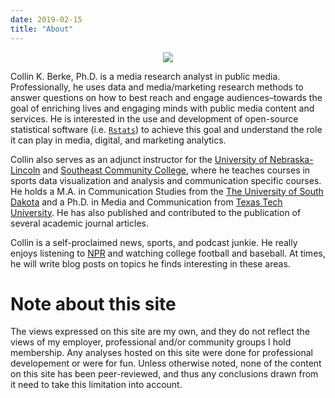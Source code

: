 ```yaml
---
date: 2019-02-15
title: "About"
---
```

<p align="center">
![](/./about_files/profile.jpeg)
</p>

Collin K. Berke, Ph.D. is a media research analyst in public media. Professionally, he uses data and media/marketing research methods to answer questions on how to best reach and engage audiences--towards the goal of enriching lives and engaging minds with public media content and services. He is interested in the use and development of open-source statistical software (i.e. [`Rstats`](https://www.r-project.org/){target="_blank"}) to achieve this goal and understand the role it can play in media, digital, and marketing analytics. 

Collin also serves as an adjunct instructor for the [University of Nebraska-Lincoln](https://www.unl.edu/){target="_blank"} and [Southeast Community College](https://www.southeast.edu/){target="_blank"}, where he teaches courses in sports data visualization and analysis and communication specific courses. He holds a M.A. in Communication Studies from the [The University of South Dakota](https://www.usd.edu/){target="_blank"} and a Ph.D. in Media and Communication from [Texas Tech University](http://www.ttu.edu/){target="_blank"}. He has also published and contributed to the publication of several academic journal articles. 

Collin is a self-proclaimed news, sports, and podcast junkie. He really enjoys listening to [NPR](https://www.npr.org/){target="_blank} and watching college football and baseball. At times, he will write blog posts on topics he finds interesting in these areas.  

# Note about this site

The views expressed on this site are my own, and they do not reflect the views of my employer, professional and/or community groups I hold membership. Any analyses hosted on this site were done for professional developement or were for fun. Unless otherwise noted, none of the content on this site has been peer-reviewed, and thus any conclusions drawn from it need to take this limitation into account. 